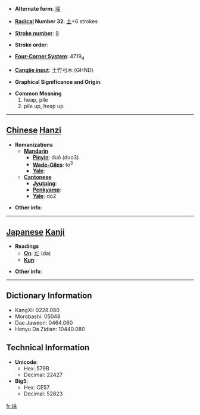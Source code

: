 * '''Alternate form''': [[垜]]

* '''[[Wiktionary:Chinese radical index| Radical]] Number 32''': [[Wiktionary:Chinese radical index 土|土]]+6 strokes

* '''[[Wiktionary:Chinese total strokes index|Stroke number]]''': [[Wiktionary:Chinese total strokes index 9|9]]

* '''Stroke order''': 

* '''[[Wiktionary:Chinese four corner index|Four-Corner System]]''': 4719<sub>4</sub>

* '''[[Wiktionary:Chinese Cangjie index|Cangjie input]]''': 土竹弓木 (GHND)

* '''Graphical Significance and Origin''': 

* '''Common Meaning'''
*#heap, pile
*# pile up, heap up


----

== [[Chinese]] [[Hanzi]] ==

* '''Romanizations'''
** '''[[Mandarin]]'''
*** '''[[Pinyin]]''': duǒ (duo3)
*** '''[[Wade-Giles]]''': to<sup>3</sup>
*** '''[[Yale]]''': 
** '''[[Cantonese]]'''
*** '''[[Jyutping]]''':
*** '''[[Penkyamp]]''': 
*** '''[[Yale]]''': do2

* '''Other info''': 

----

== [[Japanese]] [[Kanji]] ==

* '''Readings'''
** '''[[On]]''': [[だ]] (da)
** '''[[Kun]]''': 

* '''Other info''':  

----

== Dictionary Information ==

* KangXi: 0228.080
* Morobashi: 05048
* Dae Jaweon: 0464.060
* Hanyu Da Zidian: 10440.080

== Technical Information ==

* '''Unicode''':
** Hex: 579B
** Decimal: 22427
* '''Big5''':
** Hex: CE57
** Decimal: 52823

[[fr:垛]]